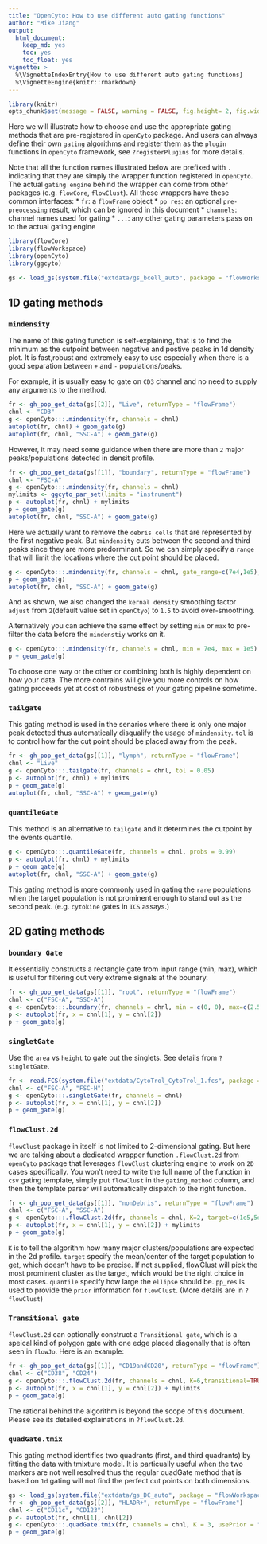 ```yaml
---
title: "OpenCyto: How to use different auto gating functions"
author: "Mike Jiang"
output: 
  html_document: 
    keep_md: yes
    toc: yes
    toc_float: yes
vignette: >    
  %\VignetteIndexEntry{How to use different auto gating functions}    
  %\VignetteEngine{knitr::rmarkdown}
---
```


```r
library(knitr)
opts_chunk$set(message = FALSE, warning = FALSE, fig.height= 2, fig.width= 3, fig.show = "hold")
```


Here we will illustrate how to choose and use the appropriate gating methods that are pre-registered in `openCyto` package. And users can always define their own `gating` algorithms and register them as the `plugin` functions in `openCyto` framework, see `?registerPlugins` for more details.

Note that all the function names illustrated below are prefixed with `.` indicating that they are simply the wrapper function registered in `openCyto`. The actual `gating engine` behind the wrapper can come from other packages (e.g. `flowCore`, `flowClust`). 
All these wrappers have these common interfaces:
* `fr`: a `flowFrame` object
* `pp_res`: an optional `pre-preocessing` result, which can be ignored in this document
* `channels`: channel names used for gating
* `...`: any other gating parameters pass on to the actual gating engine

```r
library(flowCore)
library(flowWorkspace)
library(openCyto)
library(ggcyto)

gs <- load_gs(system.file("extdata/gs_bcell_auto", package = "flowWorkspaceData"))
```
## 1D gating methods
### `mindensity`
The name of this gating function is self-explaining, that is to find the minimum as the cutpoint between negative and postive peaks in 1d density plot. It is fast,robust and extremely easy to use especially when there is a good separation between `+` and `-` populations/peaks.

For example, it is usually easy to gate on `CD3` channel and no need to supply any arguments to the method.

```r
fr <- gh_pop_get_data(gs[[2]], "Live", returnType = "flowFrame")
chnl <- "CD3"
g <- openCyto:::.mindensity(fr, channels = chnl)
autoplot(fr, chnl) + geom_gate(g)
autoplot(fr, chnl, "SSC-A") + geom_gate(g)
```

However, it may need some guidance when there are more than `2` major peaks/populations detected in densit profile.
```r
fr <- gh_pop_get_data(gs[[1]], "boundary", returnType = "flowFrame")
chnl <- "FSC-A"
g <- openCyto:::.mindensity(fr, channels = chnl)
mylimits <- ggcyto_par_set(limits = "instrument")
p <- autoplot(fr, chnl) + mylimits
p + geom_gate(g)
autoplot(fr, chnl, "SSC-A") + geom_gate(g)
```

Here we actually want to remove the `debris cells` that are represented by the first negative peak. But `mindensity` cuts between the second and third peaks since they are more predorminant. So we can simply specify a `range` that will limit the locations where the cut point should be placed. 
```r
g <- openCyto:::.mindensity(fr, channels = chnl, gate_range=c(7e4,1e5), adjust = 1.5)
p + geom_gate(g)
autoplot(fr, chnl, "SSC-A") + geom_gate(g)
```

And as shown, we also changed the `kernal density`  smoothing factor `adjust` from  `2`(default value set in `openCtyo`) to `1.5` to avoid over-smoothing.

Alternatively you can achieve the same effect by setting `min` or `max` to pre-filter the data before the `mindenstiy` works on it.
```r
g <- openCyto:::.mindensity(fr, channels = chnl, min = 7e4, max = 1e5)
p + geom_gate(g)
```

To choose one way or the other or combining both is highly dependent on how your data. The more contrains will give you more controls on how gating proceeds yet at cost of robustness of your gating pipeline sometime.


### `tailgate`
This gating method is used in the senarios where there is only one major peak detected thus automatically disqualify the usage of `mindensity`. `tol` is to control how far the cut point should be placed away from the peak. 

```r
fr <- gh_pop_get_data(gs[[1]], "lymph", returnType = "flowFrame")
chnl <- "Live"
g <- openCyto:::.tailgate(fr, channels = chnl, tol = 0.05)
p <- autoplot(fr, chnl) + mylimits
p + geom_gate(g)
autoplot(fr, chnl, "SSC-A") + geom_gate(g)
```

### `quantileGate`
This method is an alternative to `tailgate` and it determines the cutpoint by the events quantile.
```r
g <- openCyto:::.quantileGate(fr, channels = chnl, probs = 0.99)
p <- autoplot(fr, chnl) + mylimits
p + geom_gate(g)
autoplot(fr, chnl, "SSC-A") + geom_gate(g)
```

This gating method is more commonly used in gating the `rare` populations when the target population is not prominent enough to stand out as the second peak. (e.g. `cytokine` gates in `ICS` assays.)

## 2D gating methods
### `boundary Gate`
It essentially constructs a rectangle gate from input range (min, max), which is useful for filtering out very extreme signals at the bounary.

```r
fr <- gh_pop_get_data(gs[[1]], "root", returnType = "flowFrame")
chnl <- c("FSC-A", "SSC-A")
g <- openCyto:::.boundary(fr, channels = chnl, min = c(0, 0), max=c(2.5e5,2.5e5))
p <- autoplot(fr, x = chnl[1], y = chnl[2])
p + geom_gate(g)
```

### `singletGate`
Use the `area` vs `height` to gate out the singlets. See details from `?singletGate`.
```r
fr <- read.FCS(system.file("extdata/CytoTrol_CytoTrol_1.fcs", package = "flowWorkspaceData"))
chnl <- c("FSC-A", "FSC-H")
g <- openCyto:::.singletGate(fr, channels = chnl)
p <- autoplot(fr, x = chnl[1], y = chnl[2])
p + geom_gate(g)
```

### `flowClust.2d`
`flowClust` package in itself is not limited to 2-dimensional gating. But here we are talking about a dedicated wrapper function `.flowClust.2d` from `openCyto` package that leverages `flowClust` clustering engine to work on `2D` cases specifically. You won't need to write the full name of the function in `csv` gating template, simply put `flowClust` in the `gating_method` column, and then the template parser will automatically dispatch to the right function.

```r
fr <- gh_pop_get_data(gs[[1]], "nonDebris", returnType = "flowFrame")
chnl <- c("FSC-A", "SSC-A")
g <- openCyto:::.flowClust.2d(fr, channels = chnl, K=2, target=c(1e5,5e4), quantile=0.95)
p <- autoplot(fr, x = chnl[1], y = chnl[2]) + mylimits
p + geom_gate(g)
```

`K` is to tell the algorithm how many major clusters/populations are expected in the 2d profile. `target` specify the mean/center of the target population to get, which doesn't have to be precise. If not supplied, flowClust will pick the most prominent cluster as the target, which would be the right choice in most cases.
`quantile` specify how large the `ellipse` should be. `pp_res` is used to provide the `prior` information for `flowClust`. (More details are in `?flowClust`)


### `Transitional gate`
`flowClust.2d` can optionally construct a `Transitional gate`, which is a speical kind of polygon gate with one edge placed diagonally that is often seen in `flowJo`. Here is an example:
```r
fr <- gh_pop_get_data(gs[[1]], "CD19andCD20", returnType = "flowFrame")
chnl <- c("CD38", "CD24")
g <- openCyto:::.flowClust.2d(fr, channels = chnl, K=6,transitional=TRUE,target=c(3.5e3,3.5e3), quantile=0.95,translation=0.15, pp_res = NULL)
p <- autoplot(fr, x = chnl[1], y = chnl[2]) + mylimits
p + geom_gate(g)
```

The rational behind the algorithm is beyond the scope of this document. Please see its detailed explainations in `?flowClust.2d`.

### `quadGate.tmix`
This gating method identifies two quadrants (first, and third quadrants) by fitting the data with tmixture model.
It is particually useful when the two markers are not well resolved thus the regular quadGate method
that is based on `1d` gating will not find the perfect cut points on both dimensions.
```r
gs <- load_gs(system.file("extdata/gs_DC_auto", package = "flowWorkspaceData"))
fr <- gh_pop_get_data(gs[[2]], "HLADR+", returnType = "flowFrame")
chnl <- c("CD11c", "CD123")
p <- autoplot(fr, chnl[1], chnl[2])
g <- openCyto:::.quadGate.tmix(fr, channels = chnl, K = 3, usePrior = "no")
p + geom_gate(g)
```

